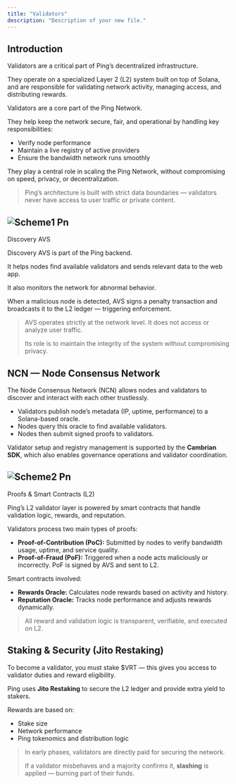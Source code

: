 ```yaml
---
title: "Validators"
description: "Description of your new file."
---
```


## Introduction

Validators are a critical part of Ping’s decentralized infrastructure.

They operate on a specialized Layer 2 (L2) system built on top of Solana, and are responsible for validating network activity, managing access, and distributing rewards.

Validators are a core part of the Ping Network.

They help keep the network secure, fair, and operational by handling key responsibilities:

- Verify node performance
- Maintain a live registry of active providers
- Ensure the bandwidth network runs smoothly

They play a central role in scaling the Ping Network, without compromising on speed, privacy, or decentralization.

> Ping’s architecture is built with strict data boundaries — validators never have access to user traffic or private content.

## ![Scheme1 Pn](/images/scheme1.png)

Discovery AVS

Discovery AVS is part of the Ping backend.

It helps nodes find available validators and sends relevant data to the web app.

It also monitors the network for abnormal behavior.

When a malicious node is detected, AVS signs a penalty transaction and broadcasts it to the L2 ledger — triggering enforcement.

> AVS operates strictly at the network level. It does not access or analyze user traffic.
>
> Its role is to maintain the integrity of the system without compromising privacy.

## NCN — Node Consensus Network

The Node Consensus Network (NCN) allows nodes and validators to discover and interact with each other trustlessly.

- Validators publish node’s metadata (IP, uptime, performance) to a Solana-based oracle.
- Nodes query this oracle to find available validators.
- Nodes then submit signed proofs to validators.

Validator setup and registry management is supported by the **Cambrian SDK**, which also enables governance operations and validator coordination.

## ![Scheme2 Pn](/images/scheme2.png)

Proofs & Smart Contracts (L2)

Ping’s L2 validator layer is powered by smart contracts that handle validation logic, rewards, and reputation.

Validators process two main types of proofs:

- **Proof-of-Contribution (PoC):** Submitted by nodes to verify bandwidth usage, uptime, and service quality.
- **Proof-of-Fraud (PoF):** Triggered when a node acts maliciously or incorrectly. PoF is signed by AVS and sent to L2.

Smart contracts involved:

- **Rewards Oracle:** Calculates node rewards based on activity and history.
- **Reputation Oracle:** Tracks node performance and adjusts rewards dynamically.

> All reward and validation logic is transparent, verifiable, and executed on L2.

## Staking & Security (Jito Restaking)

To become a validator, you must stake $VRT — this gives you access to validator duties and reward eligibility.

Ping uses **Jito Restaking** to secure the L2 ledger and provide extra yield to stakers.

Rewards are based on:

- Stake size
- Network performance
- Ping tokenomics and distribution logic

> In early phases, validators are directly paid for securing the network.
>
> If a validator misbehaves and a majority confirms it, **slashing** is applied — burning part of their funds.